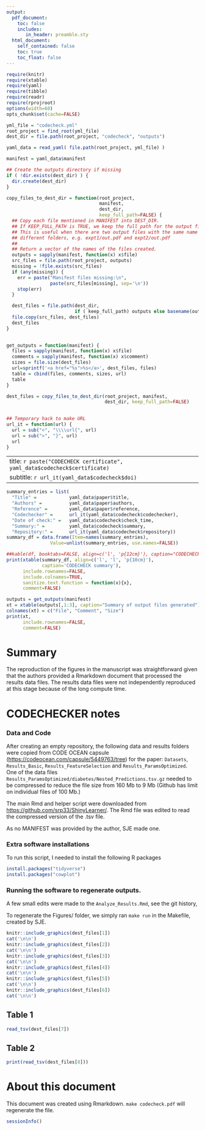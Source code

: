 ```yaml
---
output:
  pdf_document:
    toc: false
    includes:
       in_header: preamble.sty
  html_document:
    self_contained: false
    toc: true
    toc_float: false
---
```



\centerline{\includegraphics[width=4cm]{codecheck_logo.pdf}}

\vspace*{2cm}

```r
require(knitr)
require(xtable)
require(yaml)
require(tibble)
require(readr)
require(rprojroot)
options(width=60)
opts_chunk$set(cache=FALSE)

yml_file = "codecheck.yml"
root_project = find_root(yml_file)
dest_dir = file.path(root_project, "codecheck", "outputs")

yaml_data = read_yaml( file.path(root_project, yml_file) )

manifest = yaml_data$manifest

## Create the outputs directory if missing
if ( !dir.exists(dest_dir) ) {
  dir.create(dest_dir)
}

copy_files_to_dest_dir = function(root_project,
                                  manifest,
                                  dest_dir,
                                  keep_full_path=FALSE) {
  ## Copy each file mentioned in MANIFEST into DEST_DIR.
  ## If KEEP_FULL_PATH is TRUE, we keep the full path for the output files.
  ## This is useful when there are two output files with the same name in
  ## different folders, e.g. expt1/out.pdf and expt2/out.pdf
  ##
  ## Return a vector of the names of the files created.
  outputs = sapply(manifest, function(x) x$file)
  src_files = file.path(root_project, outputs)
  missing = !file.exists(src_files)
  if (any(missing)) {
    err = paste("Manifest files missing:\n",
                paste(src_files[missing], sep='\n'))
    stop(err)
  }

  dest_files = file.path(dest_dir,
                         if ( keep_full_path) outputs else basename(outputs))
  file.copy(src_files, dest_files)
  dest_files
}

  
get_outputs = function(manifest) {
  files = sapply(manifest, function(x) x$file)
  comments = sapply(manifest, function(x) x$comment)
  sizes = file.size(dest_files)
  url=sprintf('<a href="%s">%s</a>', dest_files, files)
  table = cbind(files, comments, sizes, url)
  table
}

dest_files = copy_files_to_dest_dir(root_project, manifest,
                                    dest_dir, keep_full_path=FALSE)
                                    
```


```r
## Temporary hack to make URL
url_it = function(url) {
  url = sub("<", "\\\\url{", url)
  url = sub(">", "}", url)
  url
}
```

---
title: `r paste("CODECHECK certificate", yaml_data$codecheck$certificate)`
subtitle: `r url_it(yaml_data$codecheck$doi)`
---

```r
summary_entries = list(
  "Title" =            yaml_data$paper$title,
  "Authors" =          yaml_data$paper$authors,
  "Reference" =        yaml_data$paper$reference,
  "Codechecker" =      url_it(yaml_data$codecheck$codechecker),
  "Date of check:" =   yaml_data$codecheck$check_time,
  "Summary:" =         yaml_data$codecheck$summary,
  "Repository:" =      url_it(yaml_data$codecheck$repository))
summary_df = data.frame(Item=names(summary_entries),
                Value=unlist(summary_entries, use.names=FALSE))
```


```r
##kable(df, booktabs=FALSE, align=c('l', 'p{12cm}'), caption="CODECHECK Summary")
print(xtable(summary_df, align=c('l', 'l', 'p{10cm}'),
             caption='CODECHECK summary'),
      include.rownames=FALSE,
      include.colnames=TRUE,
      sanitize.text.function = function(x){x},
      comment=FALSE)
```




```r
outputs = get_outputs(manifest)
xt = xtable(outputs[,1:3], caption="Summary of output files generated")
colnames(xt) = c("File", "Comment", "Size")
print(xt,
      include.rownames=FALSE,
      comment=FALSE)
```


# Summary

The reproduction of the figures in the manuscript was straightforward
given that the authors provided a Rmarkdown document that processed
the results data files.  The results data files were not independently
reproduced at this stage because of the long compute time.



\clearpage

# CODECHECKER notes


### Data and Code

After creating an empty repository, the following data and results
folders were copied from CODE OCEAN capsule (<https://codeocean.com/capsule/5449763/tree>) for the paper: `Datasets`,
`Results_Basic`, `Results_FeatureSelection` and
`Results_ParamsOptimized`.  One of the data files
`Results_ParamsOptimized/diabetes/Nested_Predictions.tsv.gz` needed to
be compressed to reduce the file size from 160 Mb to 9 Mb (Github has
limit on individual files of 100 Mb.)


The main Rmd and helper script were downloaded from
<https://github.com/srp33/ShinyLearner/>.  The Rmd file was edited to
read the compressed version of the .tsv file.

As no MANIFEST was provided by the author, SJE made one.

### Extra software installations



To run this script, I needed to install the following R packages

```r
install.packages("tidyverse")
install.packages("cowplot")
```

### Running the software to regenerate outputs.

A few small edits were made to the `Analyze_Results.Rmd`, see the git
history,

To regenerate the Figures/ folder, we simply ran `make run` in the
Makefile, created by SJE.


\clearpage

<!-- Perhaps yml should note which files should be shown in the -->
<!-- certificate?  By default, figures could be included with -->
<!-- *include_graphics* and data frames could be summarised by the tibble. -->

<!-- todo: script this below... -->

```r
knitr::include_graphics(dest_files[1])
cat('\n\n')
knitr::include_graphics(dest_files[2])
cat('\n\n')
knitr::include_graphics(dest_files[3])
cat('\n\n')
knitr::include_graphics(dest_files[4])
cat('\n\n')
knitr::include_graphics(dest_files[5])
cat('\n\n')
knitr::include_graphics(dest_files[6])
cat('\n\n')
```


\clearpage

## Table 1

```r
read_tsv(dest_files[7])
```

\clearpage

## Table 2

```r
print(read_tsv(dest_files[8]))
```

\clearpage

# About this document

This document was created using Rmarkdown.  `make codecheck.pdf` will
regenerate the file.

```r
sessionInfo()
```



<!-- 
  rmarkdown::render("piccolo2020-codecheck.Rmd", output_format="pdf_document") 
  -->
